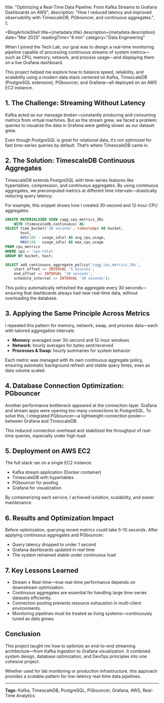 
  title: "Optimizing a Real-Time Data Pipeline: From Kafka Streams to Grafana Dashboards on AWS",
  description:
    "How I reduced latency and improved observability with TimescaleDB, PGbouncer, and continuous aggregates.",
};


<BlogArticleShell
  title={metadata.title}
  description={metadata.description}
  date="Mar 2025"
  readingTime="8 min"
  category="Data Engineering"
>

<ShareMenu title={metadata.title} className="mb-8" />

When I joined the Tech Lab, our goal was to design a real-time monitoring pipeline capable of processing continuous streams of system metrics—such as CPU, memory, network, and process usage—and displaying them on a live Grafana dashboard.

This project helped me explore how to balance speed, reliability, and scalability using a modern data stack centered on Kafka, TimescaleDB (PostgreSQL extension), PGbouncer, and Grafana—all deployed on an AWS EC2 instance.

## 1. The Challenge: Streaming Without Latency

Kafka acted as our message broker—constantly producing and consuming metrics from virtual machines. But as the stream grew, we faced a problem: queries to visualize the data in Grafana were getting slower as our dataset grew.

Even though PostgreSQL is great for relational data, it’s not optimized for fast time-series queries by default. That’s where TimescaleDB came in.

## 2. The Solution: TimescaleDB Continuous Aggregates

TimescaleDB extends PostgreSQL with time-series features like hypertables, compression, and continuous aggregates. By using continuous aggregates, we precomputed metrics at different time intervals—drastically reducing query latency.

For example, this snippet shows how I created 30-second and 12-hour CPU aggregates:

```sql
CREATE MATERIALIZED VIEW cagg_cpu_metrics_30s
    WITH (timescaledb.continuous) AS
SELECT time_bucket('30 seconds', timestamp) AS bucket,
       host,
       AVG(100 - usage_idle) AS avg_cpu_usage,
       MAX(100 - usage_idle) AS max_cpu_usage
FROM cpu_metrics
WHERE cpu = 'cpu-total'
GROUP BY bucket, host;

SELECT add_continuous_aggregate_policy('cagg_cpu_metrics_30s',
    start_offset => INTERVAL '5 minutes',
    end_offset => INTERVAL '30 seconds',
    schedule_interval => INTERVAL '30 seconds');
```

This policy automatically refreshed the aggregate every 30 seconds—ensuring that dashboards always had near real-time data, without overloading the database.

## 3. Applying the Same Principle Across Metrics

I repeated this pattern for memory, network, swap, and process data—each with tailored aggregation intervals:

- **Memory**: averaged over 30-second and 12-hour windows
- **Network**: hourly averages for bytes sent/received
- **Processes & Swap**: hourly summaries for system behavior

Each metric was managed with its own continuous aggregate policy, ensuring automatic background refresh and stable query times, even as data volume scaled.

## 4. Database Connection Optimization: PGbouncer

Another performance bottleneck appeared at the connection layer. Grafana and stream apps were opening too many connections to PostgreSQL. To solve this, I integrated PGbouncer—a lightweight connection pooler—between Grafana and TimescaleDB.

This reduced connection overhead and stabilized the throughput of real-time queries, especially under high load.

## 5. Deployment on AWS EC2

The full stack ran on a single EC2 instance:

- Kafka stream application (Docker container)
- TimescaleDB with hypertables
- PGbouncer for pooling
- Grafana for visualization

By containerizing each service, I achieved isolation, scalability, and easier maintenance.

## 6. Results and Optimization Impact

Before optimization, querying recent metrics could take 5–10 seconds. After applying continuous aggregates and PGbouncer:

- Query latency dropped to under 1 second
- Grafana dashboards updated in real time
- The system remained stable under continuous load

## 7. Key Lessons Learned

- Stream ≠ Real-time—true real-time performance depends on downstream optimization.
- Continuous aggregates are essential for handling large time-series datasets efficiently.
- Connection pooling prevents resource exhaustion in multi-client environments.
- Monitoring pipelines must be treated as living systems—continuously tuned as data grows.

## Conclusion

This project taught me how to optimize an end-to-end streaming architecture—from Kafka ingestion to Grafana visualization. It combined system design, database optimization, and DevOps principles into one cohesive project.

Whether used for lab monitoring or production infrastructure, this approach provides a scalable pattern for low-latency real-time data pipelines.

---

**Tags:** Kafka, TimescaleDB, PostgreSQL, PGbouncer, Grafana, AWS, Real-Time Analytics

</BlogArticleShell>

